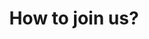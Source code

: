 ---
title: "How to join us?"
publishedAt: "2024-08-13"
summary: "A comprehensive guide on how to join ADSLabs"
imageUrl: "https://raw.githubusercontent.com/akshitasrivastava20/CSI/refs/heads/main/public/g1.jpg"
---